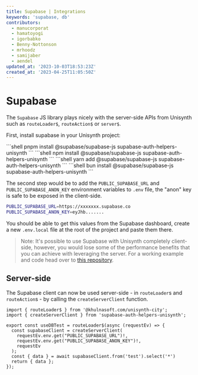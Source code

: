 ```yaml
---
title: Supabase | Integrations
keywords: 'supabase, db'
contributors:
  - manucorporat
  - hamatoyogi
  - igorbabko
  - Benny-Nottonson
  - mrhoodz
  - samijaber
  - aendel
updated_at: '2023-10-03T18:53:23Z'
created_at: '2023-04-25T11:05:50Z'
---
```



# Supabase

The `Supabase` JS library plays nicely with the server-side APIs from Unisynth such as `routeLoader$`, `routeAction$` or `server$`.

First, install supabase in your Unisynth project:


<PackageManagerTabs>
<span q:slot="pnpm">
```shell
pnpm install @supabase/supabase-js supabase-auth-helpers-unisynth
```
</span>
<span q:slot="npm">
```shell
npm install @supabase/supabase-js supabase-auth-helpers-unisynth
```
</span>
<span q:slot="yarn">
```shell
yarn add @supabase/supabase-js supabase-auth-helpers-unisynth
```
</span>
<span q:slot="bun">
```shell
bun install @supabase/supabase-js supabase-auth-helpers-unisynth
```
</span>
</PackageManagerTabs>

The second step would be to add the `PUBLIC_SUPABASE_URL` and `PUBLIC_SUPABASE_ANON_KEY` environment variables to `.env` file, the "anon" key is safe to be exposed in the client-side.

```bash
PUBLIC_SUPABASE_URL=https://xxxxxxx.supabase.co
PUBLIC_SUPABASE_ANON_KEY=eyJhb.......
```

You should be able to get this values from the Supabase dashboard, create a new `.env.local` file at the root of the project and paste them there.

> Note: It's possible to use Supabase with Unisynth completely client-side, however, you would lose some of the performance benefits that you can achieve with leveraging the server. For a working example and code head over to [this repository](https://github.com/hamatoyogi/unisynth-supabase-example).

## Server-side

The Supabase client can now be used server-side - in `routeLoader`s and `routeAction`s - by calling the `createServerClient` function.

```tsx
import { routeLoader$ } from '@khulnasoft.com/unisynth-city';
import { createServerClient } from 'supabase-auth-helpers-unisynth';

export const useDBTest = routeLoader$(async (requestEv) => {
  const supabaseClient = createServerClient(
    requestEv.env.get("PUBLIC_SUPABASE_URL")!,
    requestEv.env.get("PUBLIC_SUPABASE_ANON_KEY")!,
    requestEv
  );
  const { data } = await supabaseClient.from('test').select('*')
  return { data };
});
```
